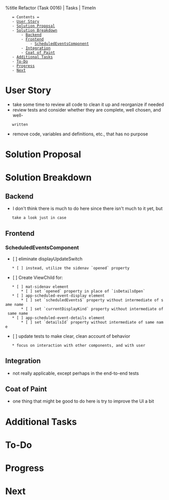 %title Refactor (Task 0016) | Tasks | TimeIn

    = Contents =
    - [[#User Story|User Story]]
    - [[#Solution Proposal|Solution Proposal]]
    - [[#Solution Breakdown|Solution Breakdown]]
        - [[#Solution Breakdown#Backend|Backend]]
        - [[#Solution Breakdown#Frontend|Frontend]]
            - [[#Solution Breakdown#Frontend#ScheduledEventsComponent|ScheduledEventsComponent]]
        - [[#Solution Breakdown#Integration|Integration]]
        - [[#Solution Breakdown#Coat of Paint|Coat of Paint]]
    - [[#Additional Tasks|Additional Tasks]]
    - [[#To-Do|To-Do]]
    - [[#Progress|Progress]]
    - [[#Next|Next]]

= User Story =
* take some time to review all code to clean it up and reorganize if needed
* review tests and consider whether they are complete, well chosen, and well-
    written
* remove code, variables and definitions, etc., that has no purpose
= Solution Proposal =
= Solution Breakdown =
== Backend ==
* I don't think there is much to do here since there isn't much to it yet, but
    take a look just in case
== Frontend ==
=== ScheduledEventsComponent ===
* [ ] eliminate displayUpdateSwitch
    * [ ] instead, utilize the sidenav `opened` property
* [ ] Create ViewChild for:
    * [ ] mat-sidenav element
        * [ ] set `opened` property in place of `isDetailsOpen`
    * [ ] app-scheduled-event-display element
        * [ ] set `scheduledEvents$` property without intermediate of same name
        * [ ] set `currentDisplayKind` property without intermediate of same name
    * [ ] app-scheduled-event-details element
        * [ ] set `detailsId` property without intermediate of same name
* [ ] update tests to make clear, clean account of behavior
    * focus on interaction with other components, and with user
== Integration ==
* not really applicable, except perhaps in the end-to-end tests
== Coat of Paint ==
* one thing that might be good to do here is try to improve the UI a bit
= Additional Tasks =
= To-Do =
= Progress =
= Next =


